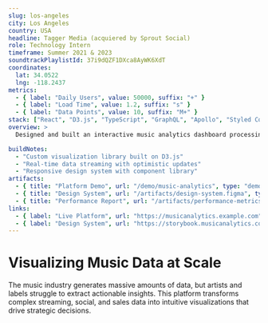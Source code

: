 ```yaml
---
slug: los-angeles
city: Los Angeles
country: USA
headline: Tagger Media (acquiered by Sprout Social)
role: Technology Intern
timeframe: Summer 2021 & 2023
soundtrackPlaylistId: 37i9dQZF1DXca8AyWK6XdT
coordinates:
  lat: 34.0522
  lng: -118.2437
metrics:
  - { label: "Daily Users", value: 50000, suffix: "+" }
  - { label: "Load Time", value: 1.2, suffix: "s" }
  - { label: "Data Points", value: 10, suffix: "M+" }
stack: ["React", "D3.js", "TypeScript", "GraphQL", "Apollo", "Styled Components", "Storybook"]
overview: >
  Designed and built an interactive music analytics dashboard processing 10M+ data points daily, helping artists and labels make data-driven decisions about their music strategy.

buildNotes:
  - "Custom visualization library built on D3.js"
  - "Real-time data streaming with optimistic updates"
  - "Responsive design system with component library"
artifacts:
  - { title: "Platform Demo", url: "/demo/music-analytics", type: "demo" }
  - { title: "Design System", url: "/artifacts/design-system.figma", type: "design" }
  - { title: "Performance Report", url: "/artifacts/performance-metrics.pdf", type: "document" }
links:
  - { label: "Live Platform", url: "https://musicanalytics.example.com", type: "demo" }
  - { label: "Design System", url: "https://storybook.musicanalytics.com", type: "external" }
---
```


# Visualizing Music Data at Scale

The music industry generates massive amounts of data, but artists and labels struggle to extract actionable insights. This platform transforms complex streaming, social, and sales data into intuitive visualizations that drive strategic decisions.